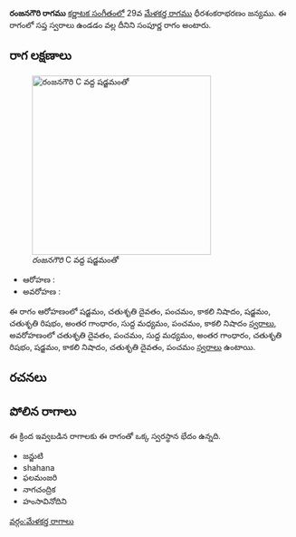 {{Infobox ragam
	| name          	= రంజనగౌరి
	| synonym	    	= 
	| mela          	= 
	| chakra        	= 
	| janaka        	= 
	| type          	= సంపూర్ణ
	| arohanam      	= {{svaraC|S|D2|P|N3|S|R2|G3|M1|P|N3}} 
	| avarohanam    	= {{svaraC|D2|P|M1|G3|R2|S|N3|D2|P}}
	| jeeva         	=
	| chhaya        	=
	| nyasa         	=
	| vishesha      	= 
	| equivalent  		= 
}}
{{కర్ణాటక సంగీత రాగాలు}}
'''రంజనగౌరి రాగము''' [[కర్ణాటక సంగీతం]]లో 29వ [[మేళకర్త రాగము]] ధీరశంకరాభరణం జన్యము.  ఈ రాగంలో సప్త స్వరాలు ఉండడం వల్ల దీనిని సంపూర్ణ రాగం అంటారు.


==రాగ లక్షణాలు==
[[Image:ranjanagauri_kb2wiki.png|thumb|right|316px|''రంజనగౌరి'' C వద్ద షడ్జమంతో]]

* ఆరోహణ : {{svaraC|S|D2|P|N3|S|R2|G3|M1|P|N3}} 
* అవరోహణ : {{svaraC|D2|P|M1|G3|R2|S|N3|D2|P}}

ఈ రాగం ఆరోహణంలో షడ్జమం, చతుశృతి దైవతం, పంచమం, కాకలి  నిషాదం, షడ్జమం, చతుశృతి రిషభం, అంతర గాంధారం, సుద్ద మధ్యమం, పంచమం, కాకలి  నిషాదం [[స్వరాలు]], అవరోహణంలో చతుశృతి దైవతం, పంచమం, సుద్ద మధ్యమం, అంతర గాంధారం, చతుశృతి రిషభం, షడ్జమం, కాకలి  నిషాదం, చతుశృతి దైవతం, పంచమం [[స్వరాలు]] ఉంటాయి.

==రచనలు==



==పోలిన రాగాలు==
ఈ క్రింద ఇవ్వబడిన రాగాలకు ఈ రాగంతో ఒక్క స్వరస్థాన భేదం ఉన్నది.
* జన్జుటి
* shahana
* ఫలమంజరి
* నాగచంద్రిక
* హంసావినోదిని



[[వర్గం:మేళకర్త రాగాలు]]